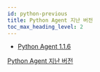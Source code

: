 ```yaml
---
id: python-previous
title: Python Agent 지난 버전
toc_max_heading_level: 2
---
```


* [Python Agent 1.1.6](python-1_1_6)

[Python Agent 지난 버전](https://deprecated-docs.whatap.io/kr/releasenotes/#python-agent-release-notes)